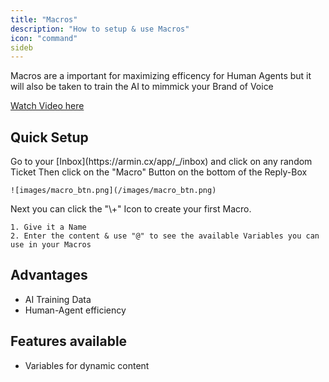 ```yaml
---
title: "Macros"
description: "How to setup & use Macros"
icon: "command"
sideb
---
```


Macros are a important for maximizing efficency for Human Agents but it will also be taken to train the AI to mimmick your Brand of Voice

[Watch Video here](https://www.loom.com/share/010ec4777747491dba964a57e42d01ca?sid=f57ffd30-2c7d-414b-8885-e981ba27e0d4)

## Quick Setup

<Steps>
  <Step title="Navigate to Inbox">
    Go to your [Inbox](https://armin.cx/app/_/inbox) and click on any random Ticket
  </Step>
  <Step title="How to create">
    Then click on the "Macro" Button on the bottom of the Reply-Box

    ![images/macro_btn.png](/images/macro_btn.png)
  </Step>
  <Step title="Your first Macro">
    Next you can click the "\+" Icon to create your first Macro.

    1. Give it a Name
    2. Enter the content & use "@" to see the available Variables you can use in your Macros
  </Step>
</Steps>

## Advantages

- AI Training Data
- Human-Agent efficiency

## Features available

- Variables for dynamic content
